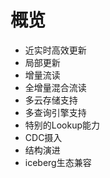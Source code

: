 # 概览

- 近实时高效更新
- 局部更新
- 增量流读
- 全增量混合流读
- 多云存储支持
- 多查询引擎支持
- 特别的Lookup能力
- CDC摄入
- 结构演进
- iceberg生态兼容

